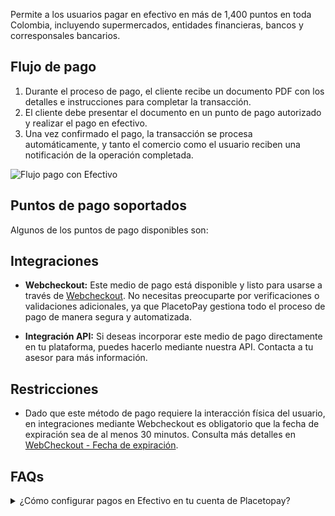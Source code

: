 

<PageTitle title='Pago en efectivo' imageSrc={logoCash} />

Permite a los usuarios pagar en efectivo en más de 1,400 puntos en toda Colombia, incluyendo supermercados, entidades financieras, bancos y corresponsales bancarios.

## Flujo de pago 

1.	Durante el proceso de pago, el cliente recibe un documento PDF con los detalles e instrucciones para completar la transacción.
2.	El cliente debe presentar el documento en un punto de pago autorizado y realizar el pago en efectivo.	
3.	Una vez confirmado el pago, la transacción se procesa automáticamente, y tanto el comercio como el usuario reciben una notificación de la operación completada.

![Flujo pago con Efectivo](/payments/pm-cash-flow.webp)

## Puntos de pago soportados

Algunos de los puntos de pago disponibles son:

<CashIcons />

## Integraciones

- **Webcheckout:** Este medio de pago está disponible y listo para usarse a través de [Webcheckout](/checkout). No necesitas preocuparte por verificaciones o validaciones adicionales, ya que PlacetoPay gestiona todo el proceso de pago de manera segura y automatizada.

- **Integración API:** Si deseas incorporar este medio de pago directamente en tu plataforma, puedes hacerlo mediante nuestra API. Contacta a tu asesor para más información.

## Restricciones

- Dado que este método de pago requiere la interacción física del usuario, en integraciones mediante Webcheckout es obligatorio que la fecha de expiración sea de al menos 30 minutos. Consulta más detalles en [WebCheckout - Fecha de expiración](/checkout/expiration).

## FAQs

<details>
    <summary>¿Cómo configurar pagos en Efectivo en tu cuenta de Placetopay?</summary>
    <p>Contacta a nuestro equipo de operaciones para habilitar esta funcionalidad en tu sitios a través del correo servicioposventa@placetopay.com.</p>
</details>

